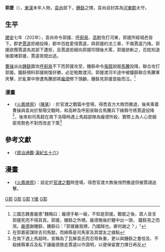'''郭援'''（{{bd||？|202年|catIdx=G郭}}），[[東漢|東漢]]末年人物，[[袁尚|袁尚]]部下，[[鍾繇|鍾繇]]之甥，袁尚自封其為[[河東郡_(中國)|河東郡]]太守。

==生平==
[[建安_(东汉)|建安]]七年（202年），袁尚命令郭援、[[呼廚泉|呼廚泉]]、[[高幹|高幹]]攻打河東，郭援所經城邑皆下。郡吏[[賈逵_(三國)|賈逵]]拒絕投降，郡中百姓愛惜賈逵，與郭援約法三章，不傷賈逵乃降。郭援欲攬賈逵為其部下遭拒，且賈逵拒絕向郭援叩頭後大罵，郭援欲斬之，百姓知道後圍堵郭援，賈逵夜間出逃。

[[曹操|曹操]]派出[[鍾繇|鍾繇]]圍攻[[呼廚泉|呼廚泉]]不下而郭援攻至，鍾繇命令[[張既|張既]]說服[[馬騰|馬騰]]投降，聯合攻打郭援。鐘繇預料郭援剛愎好勝，必定輕敵渡河。郭援渡河半途中被鐘繇聯合馬騰軍夾擊，於亂軍中慘遭馬騰部將[[龐德|龐德]]劈下頭顱，鍾繇見郭援首級而泣。<ref>三國志魏書龐悳"魏略曰：龐德手斬一級，不知是郭援。戰罷之後，眾人皆言郭援死而不得其首。郭援，鍾繇之外甥。龐德晚後於鞬中出一頭， 鐘繇見之而哭。[[龐德|龐德]]謝鍾繇，鍾繇曰：「郭援雖我甥，乃國賊也。卿何謝之？」"</ref>
=== 漫畫 ===
* 《[[火鳳燎原|火鳳燎原]]》（[[陳某|陳某]]）: 於官渡之戰篇中登場，得悉袁方大敗而撤退，後來乘着曹操與袁尚於黎陽交戰時，和高幹及呼廚泉聯合馬騰兵下絳縣守將賈逵投降<ref>在郭嘉密謀除去司馬懿，而絳縣是司馬家及其盟友之據點</ref>，後來和司馬懿在南下洛陽時遇上馬超部隊為龐德所殺，實際上為人心思細密見勢色不對而改走下策<ref>在南下遇上馬超時，宣稱為了瓦解袁氏而忍辱負重，更以與鍾繇之書信及、不殺絳縣軍兵及私下讓龐德救走賈逵以作證明，以便保留實力擇日再反</ref>

==參考文獻==
* 《[[資治通鑑|資治通鑑]]·[[s:資治通鑑/卷064|漢紀五十六]]》
==漫畫==
* 《[[火鳳燎原|火鳳燎原]]》：設定於[[官渡之戰|官渡之戰]]時登場，得悉官渡大敗後悄然撤退但被賈詡追擊。

{{軍事人物小作品}}

[[Category:東漢軍事人物|G郭]]
[[Category:三國軍事人物|G郭]]
[[Category:三國戰爭身亡者|G郭]]
[[Category:郭姓|Y援]]
[[Category:東漢太守|G郭]]